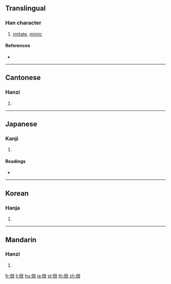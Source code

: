 {{character info/new}}
{{also|效}}
==Translingual==

===Han character===
{{Han char|rn=9|rad=人|as=10|sn=12|four=28240|canj=OYKK|ids=⿰亻效}}

# [[imitate]], [[mimic]]

====References====
* {{Han ref|kx=0113.240|dkj=00969|dj=0241.130|hdz=10205.020|uh=509A|ud=20634|bh=B3CB|bd=46027}}

----

==Cantonese==

===Hanzi===
{{yue-hanzi|jyut=|y=haau6}}

# {{defn|lang=yue|sort=人10}}

----

==Japanese==

===Kanji===
{{ja-kanji|grade=|rs=人10}}

# {{defn|lang=ja|sort=人10}}

====Readings====
* {{ja-readings|on=[[こう]] (kō)|kun=[[ならう]] (narau)}}

----

==Korean==

===Hanja===
{{ko-hanja|hangeul=효|rv=hyo|mr=hyo}}

# {{defn|lang=ko|sort=人10}}

----

==Mandarin==

===Hanzi===
{{cmn-hanzi|pin=[[xiào]] ([[xiao4]])|wg=hsiao<sup>4</sup>}}

# {{defn|lang=cmn|sort=人10}}

[[fr:傚]]
[[li:傚]]
[[hu:傚]]
[[ja:傚]]
[[pl:傚]]
[[th:傚]]
[[zh:傚]]